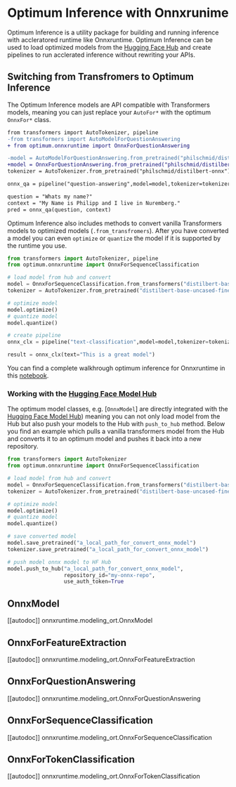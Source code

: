 <!--Copyright 2022 The HuggingFace Team. All rights reserved.

Licensed under the Apache License, Version 2.0 (the "License"); you may not use this file except in compliance with
the License. You may obtain a copy of the License at

http://www.apache.org/licenses/LICENSE-2.0

Unless required by applicable law or agreed to in writing, software distributed under the License is distributed on
an "AS IS" BASIS, WITHOUT WARRANTIES OR CONDITIONS OF ANY KIND, either express or implied. See the License for the
specific language governing permissions and limitations under the License.
-->

# Optimum Inference with Onnxrunime

Optimum Inference is a utility package for building and running inference with accleratored runtime like Onnxruntime. 
Optimum Inference can be used to load optimized models from the [Hugging Face Hub](hf.co/models) and create pipelines 
to run acclerated inference without rewriting your APIs.

## Switching from Transfromers to Optimum Inference

The Optimum Inference models are API compatible with Transformers models, meaning you can just replace your `AutoFor*` with the optimum `OnnxFor*` class. 

```diff
from transformers import AutoTokenizer, pipeline
-from transformers import AutoModelForQuestionAnswering
+ from optimum.onnxruntime import OnnxForQuestionAnswering

-model = AutoModelForQuestionAnswering.from_pretrained("philschmid/distilbert-onnx")
+model = OnnxForQuestionAnswering.from_pretrained("philschmid/distilbert-onnx")
tokenizer = AutoTokenizer.from_pretrained("philschmid/distilbert-onnx")

onnx_qa = pipeline("question-answering",model=model,tokenizer=tokenizer)

question = "Whats my name?"
context = "My Name is Philipp and I live in Nuremberg."
pred = onnx_qa(question, context)
```

Optimum Inference also includes methods to convert vanilla Transformers models to optimized models (`.from_transfromers`). 
After you have converted a model you can even `optimize` or `quantize` the model if it is supported by the runtime you use.

```python
from transformers import AutoTokenizer, pipeline
from optimum.onnxruntime import OnnxForSequenceClassification

# load model from hub and convert
model = OnnxForSequenceClassification.from_transformers("distilbert-base-uncased-finetuned-sst-2-english")
tokenizer = AutoTokenizer.from_pretrained("distilbert-base-uncased-finetuned-sst-2-english")

# optimize model
model.optimize()
# quantize model
model.quantize()

# create pipeline
onnx_clx = pipeline("text-classification",model=model,tokenizer=tokenizer)

result = onnx_clx(text="This is a great model")
```

You can find a complete walkhrough optimum inference for Onnxruntime in this [notebook]().

### Working with the [Hugging Face Model Hub](https://hf.co/models)

The optimum model classes, e.g. [`OnnxModel`] are directly integrated with the [Hugging Face Model Hub](https://hf.co/models)) meaning you can not only 
load model from the Hub but also push your models to the Hub with `push_to_hub` method. Below you find an example which pulls a vanilla transformers model 
from the Hub and converts it to an optimum model and pushes it back into a new repository.

```python
from transformers import AutoTokenizer
from optimum.onnxruntime import OnnxForSequenceClassification

# load model from hub and convert
model = OnnxForSequenceClassification.from_transformers("distilbert-base-uncased-finetuned-sst-2-english")
tokenizer = AutoTokenizer.from_pretrained("distilbert-base-uncased-finetuned-sst-2-english")

# optimize model
model.optimize()
# quantize model
model.quantize()

# save converted model
model.save_pretrained("a_local_path_for_convert_onnx_model")
tokenizer.save_pretrained("a_local_path_for_convert_onnx_model")

# push model onnx model to HF Hub
model.push_to_hub("a_local_path_for_convert_onnx_model",
                  repository_id="my-onnx-repo",
                  use_auth_token=True
```
## OnnxModel

[[autodoc]] onnxruntime.modeling_ort.OnnxModel

## OnnxForFeatureExtraction

[[autodoc]] onnxruntime.modeling_ort.OnnxForFeatureExtraction

## OnnxForQuestionAnswering

[[autodoc]] onnxruntime.modeling_ort.OnnxForQuestionAnswering

## OnnxForSequenceClassification

[[autodoc]] onnxruntime.modeling_ort.OnnxForSequenceClassification

## OnnxForTokenClassification

[[autodoc]] onnxruntime.modeling_ort.OnnxForTokenClassification


